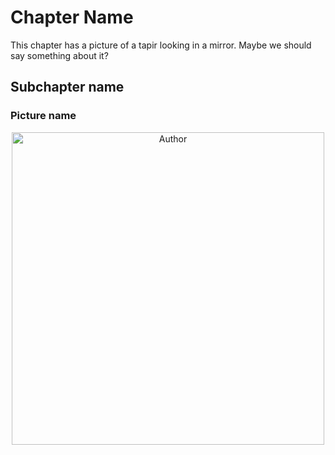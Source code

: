 # Chapter Name

<!-- Write "# " followed by a chapter name to start a new page in your book -->

This chapter has a picture of a tapir looking in a mirror. Maybe we should say something about it?

## Subchapter name

<!-- Write "## " followed by a subchapter name to start a new page in your book -->

### Picture name

<center><img src="images/example_picture_1.png" alt="Author" class="cover" width="500" height="500"/></center>

<!-- Write "### " followed by a short description of a picture. In the next line, replace "images/Example_picture_1.png" with "images/" followed by the name of your picture.-->
